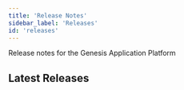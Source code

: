 ```yaml
---
title: 'Release Notes'
sidebar_label: 'Releases'
id: 'releases'
---
```



Release notes for the Genesis Application Platform

## Latest Releases

<Grid container>
    <Grid item xs={12} md={12} sx={{padding: '1%'}}>
        <ReleaseCard
          heading="v8.4"
          blog_link="https://genesis.global/blog/genesis-release-8-4/"
          rn_link="../release-notes/v8/8.4"
          img_url="add-new-process.png"
          alt_text="8.4 Release"
        />
    </Grid>
</Grid>
